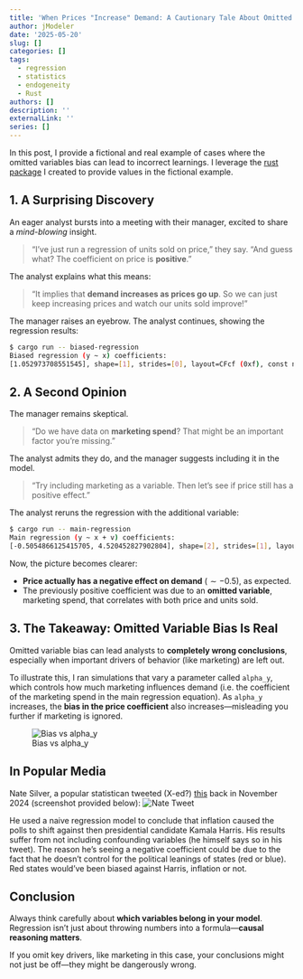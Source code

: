 ```yaml
---
title: 'When Prices "Increase" Demand: A Cautionary Tale About Omitted Variable Bias'
author: jModeler
date: '2025-05-20'
slug: []
categories: []
tags: 
  - regression
  - statistics
  - endogeneity
  - Rust
authors: []
description: ''
externalLink: ''
series: []
---
```


In this post, I provide a fictional and real example of cases where the omitted variables bias can lead to incorrect learnings. I leverage the [rust package](https://github.com/jModeler/marketing-iv-methods-examination) I created to provide values in the fictional example.

## 1. A Surprising Discovery

An eager analyst bursts into a meeting with their manager, excited to share a *mind-blowing* insight.

> "I've just run a regression of units sold on price," they say.
> "And guess what? The coefficient on price is **positive**."

The analyst explains what this means:

> “It implies that **demand increases as prices go up**. So we can just keep increasing prices and watch our units sold improve!”

The manager raises an eyebrow. The analyst continues, showing the regression results:

```bash
$ cargo run -- biased-regression  
Biased regression (y ~ x) coefficients:
[1.052973708551545], shape=[1], strides=[0], layout=CFcf (0xf), const ndim=1
```

## 2. A Second Opinion

The manager remains skeptical.

> “Do we have data on **marketing spend**? That might be an important factor you're missing.”

The analyst admits they do, and the manager suggests including it in the model.

> "Try including marketing as a variable. Then let’s see if price still has a positive effect.”

The analyst reruns the regression with the additional variable:

```bash
$ cargo run -- main-regression
Main regression (y ~ x + v) coefficients:
[-0.5054866125415705, 4.520452827902804], shape=[2], strides=[1], layout=CFcf (0xf), const ndim=1
```

Now, the picture becomes clearer:

* **Price actually has a negative effect on demand** ($\sim -0.5$), as expected.
* The previously positive coefficient was due to an **omitted variable**, marketing spend, that correlates with both price and units sold.

## 3. The Takeaway: Omitted Variable Bias Is Real

Omitted variable bias can lead analysts to **completely wrong conclusions**, especially when important drivers of behavior (like marketing) are left out.

To illustrate this, I ran simulations that vary a parameter called `alpha_y`, which controls how much marketing influences demand (i.e. the coefficient of the marketing spend in the main regression equation). As `alpha_y` increases, the **bias in the price coefficient** also increases—misleading you further if marketing is ignored.

![Bias vs alpha\_y](./bias_vs_alpha_y.png)

## In Popular Media
Nate Silver, a popular statistican tweeted (X-ed?) [this](https://xcancel.com/NateSilver538/status/1852915210845073445#m) back in November 2024 (screenshot provided below):
![Nate Tweet](./Nate_Silver_tweet.png)

He used a naive regression model to conclude that inflation caused the polls to shift against then presidential candidate Kamala Harris. His results suffer from not including confounding variables (he himself says so in his tweet). The reason he's seeing a negative coefficient could be due to the fact that he doesn't control for the political leanings of states (red or blue). Red states would've been biased against Harris, inflation or not. 

## Conclusion

Always think carefully about **which variables belong in your model**. Regression isn't just about throwing numbers into a formula—**causal reasoning matters**.

If you omit key drivers, like marketing in this case, your conclusions might not just be off—they might be dangerously wrong.




